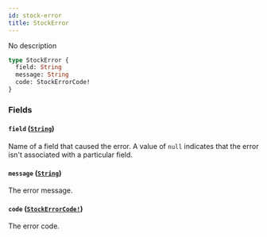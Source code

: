 ```yaml
---
id: stock-error
title: StockError
---
```


No description

```graphql
type StockError {
  field: String
  message: String
  code: StockErrorCode!
}
```

### Fields

#### `field` ([`String`](/docs/developer/api-reference/scalars/string))

Name of a field that caused the error. A value of `null` indicates that the error isn't associated with a particular field.

#### `message` ([`String`](/docs/developer/api-reference/scalars/string))

The error message.

#### `code` ([`StockErrorCode!`](/docs/developer/api-reference/enums/stock-error-code))

The error code.
